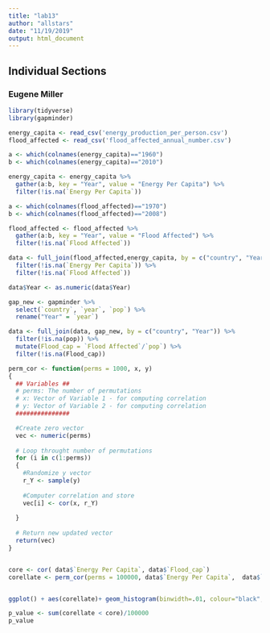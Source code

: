 ```yaml
---
title: "lab13"
author: "allstars"
date: "11/19/2019"
output: html_document
---
```


## Individual Sections

### Eugene Miller
```r
library(tidyverse)
library(gapminder)

energy_capita <- read_csv('energy_production_per_person.csv')
flood_affected <- read_csv('flood_affected_annual_number.csv')

a <- which(colnames(energy_capita)=="1960")
b <- which(colnames(energy_capita)=="2010")

energy_capita <- energy_capita %>% 
  gather(a:b, key = "Year", value = "Energy Per Capita") %>%
  filter(!is.na(`Energy Per Capita`))

a <- which(colnames(flood_affected)=="1970")
b <- which(colnames(flood_affected)=="2008")

flood_affected <- flood_affected %>% 
  gather(a:b, key = "Year", value = "Flood Affected") %>% 
  filter(!is.na(`Flood Affected`))

data <- full_join(flood_affected,energy_capita, by = c("country", "Year")) %>%
  filter(!is.na(`Energy Per Capita`)) %>% 
  filter(!is.na(`Flood Affected`))

data$Year <- as.numeric(data$Year)

gap_new <- gapminder %>% 
  select(`country`, `year`, `pop`) %>%
  rename("Year" = `year`)

data <- full_join(data, gap_new, by = c("country", "Year")) %>%
  filter(!is.na(pop)) %>% 
  mutate(Flood_cap = `Flood Affected`/`pop`) %>% 
  filter(!is.na(Flood_cap))

```



```r

perm_cor <- function(perms = 1000, x, y)
{
  ## Variables ##
  # perms: The number of permutations 
  # x: Vector of Variable 1 - for computing correlation
  # y: Vector of Variable 2 - for computing correlation
  ###############

  #Create zero vector
  vec <- numeric(perms)
  
  # Loop throught number of permutations
  for (i in c(1:perms))
  {
    #Randomize y vector
    r_Y <- sample(y)
    
    #Computer correlation and store
    vec[i] <- cor(x, r_Y)
    
  }
  
  # Return new updated vector
  return(vec)
}


core <- cor( data$`Energy Per Capita`, data$`Flood_cap`)
corellate <- perm_cor(perms = 100000, data$`Energy Per Capita`,  data$`Flood_cap`)


ggplot() + aes(corellate)+ geom_histogram(binwidth=.01, colour="black", fill="white") + geom_vline(mapping =aes(xintercept=core), color = "red") + labs(x = "Correlation Tests")

p_value <- sum(corellate < core)/100000
p_value
```